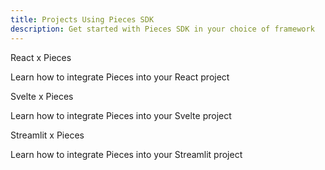 ```yaml
---
title: Projects Using Pieces SDK
description: Get started with Pieces SDK in your choice of framework
---
```



<Grid cols={2}>
  <div className={'grid-card'}>
    <div style={{
      display: 'flex',
      alignItems: 'center',
      gap: '10px'
    }}>
      <span style={{
        fontSize: '1.5rem',
        fontWeight: 'bold'
      }}>React x Pieces</span>
    </div>
    <MiniSpacer/>
    <p>Learn how to integrate Pieces into your React project</p>
    <CTAButton
      label={'Get Started'}
      href={'https://github.com/pieces-app/example-typescript'}
      type={'secondary'}
    />
  </div>
  <div className={'grid-card'}>
    <div style={{
      display: 'flex',
      alignItems: 'center',
      gap: '10px'
    }}>
      <span style={{
        fontSize: '1.5rem',
        fontWeight: 'bold'
      }}>Svelte x Pieces</span>
    </div>
    <MiniSpacer/>
    <p>Learn how to integrate Pieces into your Svelte project</p>
    <CTAButton
      label={'Get Started'}
      href={'https://github.com/seantiz/piecesvelte'}
      type={'secondary'}
    />
  </div>
  <div className={'grid-card'}>
    <div style={{
      display: 'flex',
      alignItems: 'center',
      gap: '10px'
    }}>
      <span style={{
        fontSize: '1.5rem',
        fontWeight: 'bold'
      }}>Streamlit x Pieces</span>
    </div>
    <MiniSpacer/>
    <p>Learn how to integrate Pieces into your Streamlit project</p>
    <CTAButton
      label={'Get Started'}
      href={'https://github.com/pieces-app/pieces-copilot-streamlit-example'}
      type={'secondary'}
    />
  </div>
</Grid>
